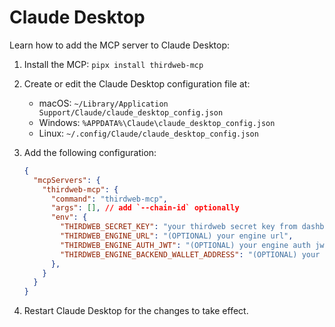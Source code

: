 # Claude Desktop


Learn how to add the MCP server to Claude Desktop:

1. Install the MCP: `pipx install thirdweb-mcp`

2. Create or edit the Claude Desktop configuration file at:
   - macOS: `~/Library/Application Support/Claude/claude_desktop_config.json`
   - Windows: `%APPDATA%\Claude\claude_desktop_config.json`
   - Linux: `~/.config/Claude/claude_desktop_config.json`

3. Add the following configuration:

   ```json
   {
     "mcpServers": {
       "thirdweb-mcp": {
         "command": "thirdweb-mcp",
         "args": [], // add `--chain-id` optionally
         "env": {
           "THIRDWEB_SECRET_KEY": "your thirdweb secret key from dashboard",
           "THIRDWEB_ENGINE_URL": "(OPTIONAL) your engine url",
           "THIRDWEB_ENGINE_AUTH_JWT": "(OPTIONAL) your engine auth jwt",
           "THIRDWEB_ENGINE_BACKEND_WALLET_ADDRESS": "(OPTIONAL) your engine backend wallet address",           
         },
       }
     }
   }
   ```

4. Restart Claude Desktop for the changes to take effect.